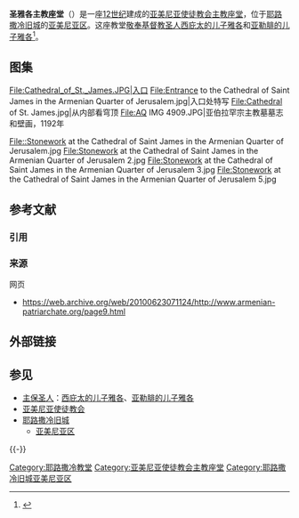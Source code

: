 {{Infobox religious building
| building_name         = 圣雅各主教座堂  <br />Սրբոց Յակոբեանց Վանք Հայոց
| infobox_width         =
| image                 = Inside Saint James Cathedral in the Armenian Quarter of Jerusalem.jpg
| image_size            =
| caption               = 主教座堂内部
| map_type              =
| map_size              =
| map_caption           =
| location              = [[耶路撒冷旧城|耶路撒冷旧城]][[亚美尼亚区|亚美尼亚区]] 
| geo                   = <!-- {{coord|31|46|28|N|35|13|44|E|region:IL_type:landmark_source:dewiki|display=title,inline}} -->
| latitude              =
| longitude             =
| religious_affiliation = [[亚美尼亚使徒教会|亚美尼亚使徒教会]]
| rite                  =
| region                =
| state                 =
| province              =
| territory             =
| prefecture            =
| sector                =
| district              =
| cercle                =
| municipality          =
| consecration_year     =
| status                = 主教座堂
| functional_status     = 使用中
| heritage_designation  = 
| leadership            =
| website               =
| architecture          = 
| architect             =
| architecture_type     = 
| architecture_style    = 亚美尼亚
| general_contractor    =
| facade_direction      =
| groundbreaking        =
| year_completed        = 12世纪
| construction_cost     =
| specifications        =
| capacity              =
| length                =
| width                 =
| width_nave            =
| height_max            =
| dome_quantity         =
| dome_height_outer     =
| dome_height_inner     =
| dome_dia_outer        =
| dome_dia_inner        =
| minaret_quantity      =
| minaret_height        =
| spire_quantity        =
| spire_height          =
| materials             =
| nrhp                  =
| added                 =
| refnum                =
| designated            =
}}

'''圣雅各主教座堂'''（{{lang-hy|Սրբոց Յակոբեանց Վանք Հայոց}}）是一座[[12世纪|12世纪]]建成的[[亚美尼亚使徒教会|亚美尼亚使徒教会]][[主教座堂|主教座堂]]，位于[[耶路撒冷旧城|耶路撒冷旧城]]的[[亚美尼亚区|亚美尼亚区]]。这座教堂[[敬奉|敬奉]][[基督教圣人|基督教圣人]][[圣雅各伯|西庇太的儿子雅各]]和[[雅各_(亚勒腓的儿子)|亚勒腓的儿子雅各]]<ref>{{cite news |title = St. James Cathedral |url = http://fr.jpost.com/servlet/Satellite?pagename=JPost/JPArticle/ShowFull&cid=1244034995883 |work=The Jerusalem Post |publisher = |date = 2009-06-04 |accessdate = 2009-07-05 }}{{dead link|date=2017年12月 |bot=InternetArchiveBot |fix-attempted = yes }}</ref>。

== 图集 ==
<gallery>
File:Cathedral_of_St._James.JPG|入口
File:Entrance to the Cathedral of Saint James in the Armenian Quarter of Jerusalem.jpg|入口处特写
File:Cathedral of St. James.jpg|从内部看穹顶
File:AQ IMG 4909.JPG|亚伯拉罕宗主教墓墓志和壁画，1192年
</gallery>

<gallery caption=石刻>
File::Stonework at the Cathedral of Saint James in the Armenian Quarter of Jerusalem.jpg
File:Stonework at the Cathedral of Saint James in the Armenian Quarter of Jerusalem 2.jpg
File:Stonework at the Cathedral of Saint James in the Armenian Quarter of Jerusalem 3.jpg
File:Stonework at the Cathedral of Saint James in the Armenian Quarter of Jerusalem 5.jpg
</gallery>

== 参考文献 ==
=== 引用 ===
{{Reflist}}

=== 来源 ===
{{refbegin}}
; 网页
* https://web.archive.org/web/20100623071124/http://www.armenian-patriarchate.org/page9.html
{{refend}}

== 外部链接 ==
{{Commons category|Monastery of St. James, Jerusalem}}

== 参见 ==
{{Portal|基督教|以色列|亚美尼亚|建筑}}
* [[主保圣人|主保圣人]]：[[圣雅各伯|西庇太的儿子雅各]]、[[雅各_(亚勒腓的儿子)|亚勒腓的儿子雅各]]
* [[亚美尼亚使徒教会|亚美尼亚使徒教会]]
* [[耶路撒冷旧城|耶路撒冷旧城]]
** [[亚美尼亚区|亚美尼亚区]]

{{-}}
{{耶路撒冷教堂}}
{{耶路撒冷旧城}}

[[Category:耶路撒冷教堂|Category:耶路撒冷教堂]]
[[Category:亚美尼亚使徒教会主教座堂|Category:亚美尼亚使徒教会主教座堂]]
[[Category:耶路撒冷旧城亚美尼亚区|Category:耶路撒冷旧城亚美尼亚区]]